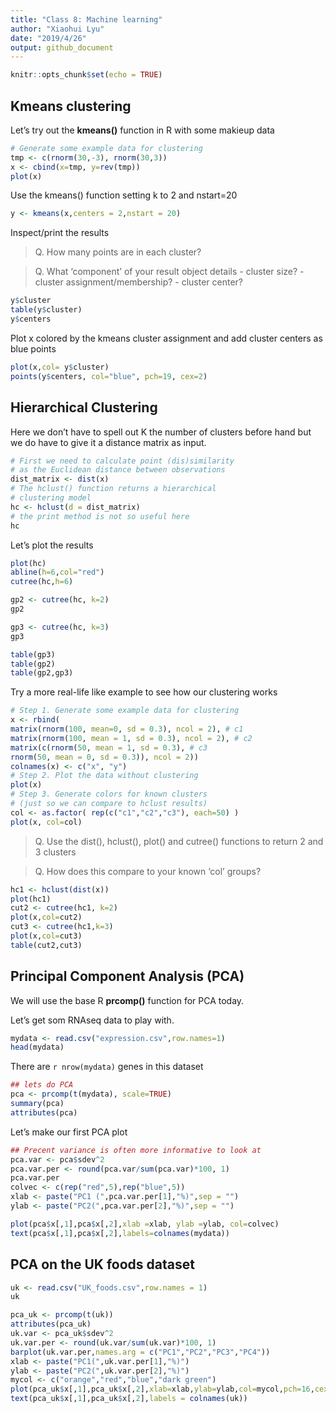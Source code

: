 ```yaml
---
title: "Class 8: Machine learning"
author: "Xiaohui Lyu"
date: "2019/4/26"
output: github_document
---
```


```r
knitr::opts_chunk$set(echo = TRUE)
```

## Kmeans clustering

Let's try out the **kmeans()** function in R with some makieup data

```r
# Generate some example data for clustering
tmp <- c(rnorm(30,-3), rnorm(30,3))
x <- cbind(x=tmp, y=rev(tmp))
plot(x)
```

Use the kmeans() function setting k to 2 and nstart=20

```r
y <- kmeans(x,centers = 2,nstart = 20)
```

Inspect/print the results

> Q. How many points are in each cluster?

> Q. What ‘component’ of your result object details
- cluster size?
- cluster assignment/membership?
- cluster center?

```r
y$cluster
table(y$cluster)
y$centers
```

Plot x colored by the kmeans cluster assignment and
add cluster centers as blue points

```r
plot(x,col= y$cluster)
points(y$centers, col="blue", pch=19, cex=2)
```

## Hierarchical Clustering

Here we don't have to spell out K the number of clusters before hand but we do have to give it a distance matrix as input.

```r
# First we need to calculate point (dis)similarity
# as the Euclidean distance between observations
dist_matrix <- dist(x)
# The hclust() function returns a hierarchical
# clustering model
hc <- hclust(d = dist_matrix)
# the print method is not so useful here
hc
```

Let's plot the results

```r
plot(hc)
abline(h=6,col="red")
cutree(hc,h=6)
```

```r
gp2 <- cutree(hc, k=2)
gp2
```

```r
gp3 <- cutree(hc, k=3)
gp3
```

```r
table(gp3)
table(gp2)
table(gp2,gp3)
```

Try a more real-life like example to see how our clustering works

```r
# Step 1. Generate some example data for clustering
x <- rbind(
matrix(rnorm(100, mean=0, sd = 0.3), ncol = 2), # c1
matrix(rnorm(100, mean = 1, sd = 0.3), ncol = 2), # c2
matrix(c(rnorm(50, mean = 1, sd = 0.3), # c3
rnorm(50, mean = 0, sd = 0.3)), ncol = 2))
colnames(x) <- c("x", "y")
# Step 2. Plot the data without clustering
plot(x)
# Step 3. Generate colors for known clusters
# (just so we can compare to hclust results)
col <- as.factor( rep(c("c1","c2","c3"), each=50) )
plot(x, col=col)
```

> Q. Use the dist(), hclust(), plot() and cutree()
functions to return 2 and 3 clusters

> Q. How does this compare to your known 'col' groups?

```r
hc1 <- hclust(dist(x))
plot(hc1)
cut2 <- cutree(hc1, k=2)
plot(x,col=cut2)
cut3 <- cutree(hc1,k=3)
plot(x,col=cut3)
table(cut2,cut3)
```

## Principal Component Analysis (PCA)

We will use the base R **prcomp()** function for PCA today.

Let's get som RNAseq data to play with.

```r
mydata <- read.csv("expression.csv",row.names=1)
head(mydata)
```

There are `r nrow(mydata)` genes in this dataset

```r
## lets do PCA
pca <- prcomp(t(mydata), scale=TRUE)
summary(pca)
attributes(pca)
```

Let's make our first PCA plot

```r
## Precent variance is often more informative to look at
pca.var <- pca$sdev^2
pca.var.per <- round(pca.var/sum(pca.var)*100, 1)
pca.var.per
colvec <- c(rep("red",5),rep("blue",5))
xlab <- paste("PC1 (",pca.var.per[1],"%)",sep = "")
ylab <- paste("PC2(",pca.var.per[2],"%)",sep = "")

plot(pca$x[,1],pca$x[,2],xlab =xlab, ylab =ylab, col=colvec)
text(pca$x[,1],pca$x[,2],labels=colnames(mydata))
```

## PCA on the UK foods dataset

```r
uk <- read.csv("UK_foods.csv",row.names = 1)
uk
```

```r
pca_uk <- prcomp(t(uk))
attributes(pca_uk)
uk.var <- pca_uk$sdev^2
uk.var.per <- round(uk.var/sum(uk.var)*100, 1)
barplot(uk.var.per,names.arg = c("PC1","PC2","PC3","PC4"))
xlab <- paste("PC1(",uk.var.per[1],"%)")
ylab <- paste("PC2(",uk.var.per[2],"%)")
mycol <- c("orange","red","blue","dark green")
plot(pca_uk$x[,1],pca_uk$x[,2],xlab=xlab,ylab=ylab,col=mycol,pch=16,cex=2)
text(pca_uk$x[,1],pca_uk$x[,2],labels = colnames(uk))
```
